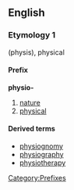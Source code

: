 {{see|physio}}
==English==

===Etymology 1===
{{Gr.}} (physis), physical

====Prefix====
'''physio-'''

# [[nature]]
# [[physical]]

====Derived terms====
*[[physiognomy]]
*[[physiography]]
*[[physiotherapy]]

[[Category:Prefixes]]